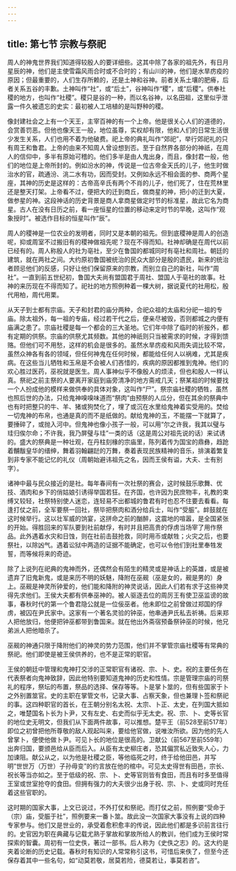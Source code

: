 ```yaml
---
---
---
```

title: 第七节 宗教与祭祀
---




周人的神鬼世界我们知道得较殷人的要详细些。这其中除了各家的祖先外，有日月星辰的神，他们是主使雪霜风雨合时或不合时的；有山川的神，他们是水旱疠疫的原因；但最重要的，人们生存所赖的，还是土神和谷神。前者关系土壤的肥瘠，后者关系五谷的丰歉。土神叫作“社”，或“后土”，谷神叫作“稷”，或“后稷”。供奉社稷的地方，也叫作“社稷”。稷只是谷的一种，而以名谷神，以名田祖，这里似乎泄露一件久被遗忘的史实：最初被人工培植的是叫野种的稷。

像封建社会之上有一个天王，主宰百神的有一个上帝。他是很关心人们的道德的，会赏善罚恶。但他也像天王一般，地位虽尊，实权却有限，他和人们的日常生活很少发生关系，人们也用不着为他破费。祀上帝的典礼叫作“郊祀”，举行郊祀礼的只有周王和鲁君。上帝的由来不知周人曾设想到否。至于自然界各部分的神祇，在周人的信仰中，多半有原始可稽的。他们多半是由人鬼出身，而且，像封君一般，他们的地位是上帝所封的。例如汾水的神，传说是一位古帝金天氏的儿子，他生时做治水的官，疏通汾、洮二水有功，因而受封。又例如永远不相会面的参、商两个星座，其神的历史是这样的：古帝高辛氏有两个不肖的儿子，他们死了，住在荒林里还是整天打架。上帝看不过，便把大的迁到商丘，做商星的神，把小的迁到大夏，做参星的神。这段神话的历史背景是商人拿商星做定时节的标准星，故此它名为商星。古人在没有日历之前，看一座恒星的位置的移动来定时节的早晚，这叫作“观象授时”。被选作目标的恒星叫作“辰”。

周人的稷神是一位农业的发明者，同时又是本朝的祖先。但到底稷神是周人的创造呢，抑或周室不过搬旧有的稷神做祖先呢？现在不得而知。社神却确是在周代以前已经有的。周人称殷人的社为亳社，至少在鲁国的都城同时有亳社和周社。朝廷的建筑，就在两社之间。大约原初鲁国被统治的民众大部分是殷的遗民，新来的统治者顾忌他们的反感，只好让他们保留原来的宗教，而别立自己的新社，叫作“周社”。一直到前五世纪初，鲁国大夫尚有盟国君于周社、盟国人于亳社的故事。社神的来历现在不得而知了。祀社的地方照例种着一棵大树，据说夏代的社用松，殷代用柏，周代用栗。

从天子到士都有宗庙。天子和封君的庙分两种，合祀众祖的太庙和分祀一祖的专庙。除太祖外，每一祖的专庙，经过若干代之后，便亲尽被毁，否则都城之内便有庙满之患了。宗庙社稷是每一个都会的三大圣地。它们年中除了临时的祈报外，都有定期的供祭。宗庙的供祭尤其频数。其他的神祇则只当被需求的时候，才得到馈赂。但他们可不用愁，这样的机会是很多的。虽然水旱疠疫和风雨失调比较不常，虽然众神各有各的领域，但任何神鬼在任何时候，都能给任何人以祸难，尤其是疾病。在这些当儿牺牲和玉帛是不会被人们吝惜的，疾病的原因都推到鬼神。他们的欢心胜过医药，巫祝就是医生。周人事神似乎不像殷人的烦渎，但也和殷人一样认真。祭祀之前主祭的人要离开家庭到庙旁清净的地方斋戒几天；祭某祖的时候要找一个人扮成他的模样来做供奉的具体对象，这叫作“尸”。祭宗庙社稷的牺牲，虽然也照后世的办法，只给鬼神嗅嗅味道而“祭肉”由预祭的人瓜分，但在其余的祭典中也有时把整只的牛、羊、猪或狗焚化了，埋了或沉在水里给鬼神着实受用的。焚给一切鬼神的布帛，也通是真的而不是纸做的。献给鬼神的玉，不能摆一下就算了，要捶碎了，或抛入河中。但鬼神也像小孩子一般，可以用“尔之许我，我其以璧与珪归俟尔命；不许我，我乃屏璧与珪”一类的话（这是周公对祖先说的话）来试诱的。盛大的祭典是一种壮观，在丹柱刻椽的宗庙里，陈列着传为国宝的鼎彝，趋跄着黼黻皇华的缙绅，舞着羽翰翩跹的万舞，奏着表现民族精神的音乐，排演着繁复到非专家不能记忆的礼仪（周朝始避讳祖先之名，因而王侯有谥，大夫、士有别字）。

诸神中最与民众接近的是社。每年春间有一次社祭的赛会，这时候鼓乐歌舞、优技、酒肉和乡下的俏姑娘引诱得举国若狂。在齐国，也许因为民庶物丰，礼教的束缚又较轻，社祭特别使人迷恋，连轻易不出都城的鲁君有时也忍不住要去看看。每逢打仗之前，全军要祭一回社，祭毕把祭肉和酒分给兵士，叫作“受脤”。衅鼓就在这时候举行。这以壮军威的饷宴，这拼命之前的酗醉，这震地的喧嚣，是全国紧张的开始。得胜回来的军队要到社前献俘，有时并且把高贵的俘虏当场宰了用作祭品。此外遇着水灾和日蚀，则在社前击鼓抢救，同时用币或献牲；火灾之后，也要祭社，以除凶气。遇着讼狱中两造的证据不能确定，也可以令他们到社里奉牲发誓，而等候将来的奇迹。

除了上说列在祀典的鬼神而外，还偶然会有陌生的精灵或是神话上的英雄，或是被遗弃了旧鬼新鬼，或是来历不明的妖魅，降附在巫觋（巫是女的，觋是男的）身上。巫觋是神灵所钟爱的，他们能和降附的神灵说话，因此人们若有求于这些神灵得先求他们。王侯大夫都有供奉巫神的。被人驱逐去位的周厉王有使卫巫监谤的故事，春秋时代的第一个鲁君隐公就是一位佞巫者。他未即位之前曾做过郑国的俘虏，被囚在尹氏家中。这家有一个著名灵验的钟巫，他串通尹氏私去祈祷。后来郑人把他放归，他便把钟巫都带到鲁国来。就在他出外斋宿预备祭钟巫的时候，他兄弟派人把他暗杀了。



巫觋的神通只限于降附他们的神灵的势力范围，他们并不掌管宗庙社稷等有常典的祭祀。他们即使是被王侯供养的，也不是正常的职官。

王侯的朝廷中管理和鬼神打交涉的正常职官有诸祝、宗、卜、史。祝的主要任务在代表祭者向鬼神致辞，因此他特别要知道鬼神的历史和性情。宗是管理宗庙的司祭礼的程序，祭坛的布置，祭品的选择、保存等等。卜是掌卜筮的，但有些国家于卜之外别置筮官。史的主职在掌管文书，记录大事、占察天象，但也兼理卜签和祭祀的事。这四种职官的首长，在王朝分别名太祝、太宗、卜正、太史，在列国大抵如之，唯楚国名卜长为卜尹，又有左史、右史而似乎无太史。祝、宗、卜、史等长官的地位史无明文，但我们从下面两件故事，可以推想。楚平王（前528至前517年）即位之初曾把他所尊敬的敌人观起叫来，要给他官做，说唯汝所欲。因为他的先人曾掌卜，便使他做卜尹。可见卜长的地位是很高的。卫献公（前567至前559年）出奔归国，要颁邑给从臣而后入。从臣有太史柳庄者，恐其偏赏私近致失人心，力加谏阻。献公从之，以为他是社稷之臣，等他临死之时，终于给他田邑，并写明“世世万（万世）子孙毋变”的约言放在他的棺中。可见太史得世有田邑，宗长、祝长等当亦如之。至于低级的祝、宗、卜、史等官则皆有食田，而且有时多至值得王室或世室抢夺的食田。但拥有强力的大夫很少出身于祝、宗、卜、史或同时充任着这些官职的。

这时期的国家大事，上文已说过，不外打仗和祭祀。而打仗之前，照例要“受命于（宗）庙，受脤于社”，照例要来一番卜筮。故此没一次国家大事没有上说的四种专家参与。他们又是世业的，承受着愈积愈丰的传说，因此他们都是多识前言往行的。史官因为职在典藏与记载尤熟于掌故和掌故所给人的教训，他们成为王侯时常探索的智囊。周初有一位史佚，著过一部书。后人称为《史佚之志》的。这大约是夹着论断的历史记载。春秋时有知识的人常常称引这书，可惜后来佚了，但至今还保存着其中一些名句，如“动莫若敬，居莫若险，德莫若让，事莫若咨”。